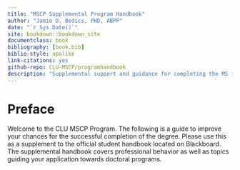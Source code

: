 ```yaml
--- 
title: "MSCP Supplemental Program Handbook"
author: "Jamie D. Bedics, PHD, ABPP"
date: "`r Sys.Date()`"
site: bookdown::bookdown_site
documentclass: book
bibliography: [book.bib]
biblio-style: apalike
link-citations: yes
github-repo: CLU-MSCP/programhandbook
description: "Supplemental support and guidance for completing the MS in Clinical Psychology"
---
```


# Preface {-}

Welcome to the CLU MSCP Program.  The following is a guide to improve your chances for the successful completion of the degree.  Please use this as a supplement to the official student handbook located on Blackboard.  The supplemental handbook covers professional behavior as well as topics guiding your application towards doctoral programs. 
